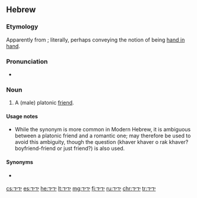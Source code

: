 ==Hebrew==

===Etymology===
Apparently from {{term|יד||hand|lang=he|sc=Hebr|tr=yad}}; literally, perhaps conveying the notion of being [[hand in hand]].

===Pronunciation===
* {{a|Modern Israeli}} {{IPA|/jaˈdid/|lang=he}}

===Noun===
{{he-noun|wv=יָדִיד|tr=yadíd|g=m|cons=ידיד|conswv=יְדִיד|pl=ידידים|plwv=יְדִידִים|f=ידידה|fw=יְדִידָה}}

# A (male) platonic [[friend]].

====Usage notes====
* While the synonym {{term|lang=he|חבר|sc=Hebr|tr=khavér}} is more common in Modern Hebrew, it is ambiguous between a platonic friend and a romantic one; {{lang|he|יָדִיד}} may therefore be used to avoid this ambiguity, though the question {{lang|he|חבר חבר או רק חבר?}} (khaver khaver o rak khaver? boyfriend-friend or just friend?) is also used.

====Synonyms====
* {{sense|friend}} {{l|he|חבר|sc=Hebr|tr=khavér|g=m}}

[[cs:ידיד]]
[[es:ידיד]]
[[he:ידיד]]
[[lt:ידיד]]
[[mg:ידיד]]
[[fj:ידיד]]
[[ru:ידיד]]
[[chr:ידיד]]
[[tr:ידיד]]